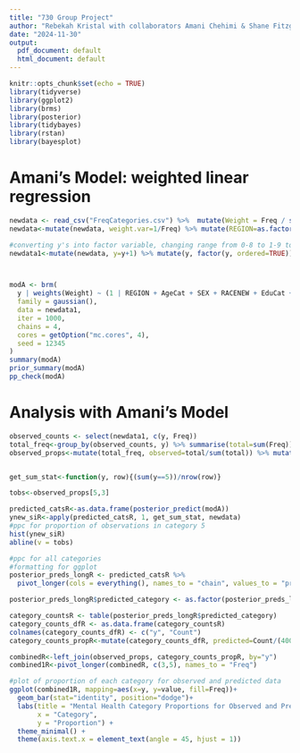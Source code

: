 ---
title: "730 Group Project"
author: "Rebekah Kristal with collaborators Amani Chehimi & Shane Fitzgerald"
date: "2024-11-30"
output:
  pdf_document: default
  html_document: default
---

```{r setup, include = FALSE}
knitr::opts_chunk$set(echo = TRUE)
library(tidyverse)
library(ggplot2)
library(brms)
library(posterior)
library(tidybayes)
library(rstan)
library(bayesplot)
```
# Amani's Model: weighted linear regression
```{r}
newdata <- read_csv("FreqCategories.csv") %>%  mutate(Weight = Freq / sum(Freq))
newdata<-mutate(newdata, weight.var=1/Freq) %>% mutate(REGION=as.factor(REGION)) %>% mutate(AgeCat=as.factor(AgeCat)) %>% mutate(SEX=as.factor(SEX)) %>% mutate(RACENEW=as.factor(RACENEW))%>%mutate(EduCat=as.factor(EduCat)) %>% mutate(POORYN=as.factor(POORYN))

#converting y's into factor variable, changing range from 0-8 to 1-9 to match with model output
newdata1<-mutate(newdata, y=y+1) %>% mutate(y, factor(y, ordered=TRUE)) 



modA <- brm(
  y | weights(Weight) ~ (1 | REGION + AgeCat + SEX + RACENEW + EduCat + POORYN), 
  family = gaussian(), 
  data = newdata1, 
  iter = 1000, 
  chains = 4, 
  cores = getOption("mc.cores", 4), 
  seed = 12345
) 
summary(modA)
prior_summary(modA)
pp_check(modA)
```

# Analysis with Amani's Model
```{r}
observed_counts <- select(newdata1, c(y, Freq)) 
total_freq<-group_by(observed_counts, y) %>% summarise(total=sum(Freq)) 
observed_props<-mutate(total_freq, observed=total/sum(total)) %>% mutate(y=as.factor(y))


get_sum_stat<-function(y, row){(sum(y==5))/nrow(row)}

tobs<-observed_props[5,3]

predicted_catsR<-as.data.frame(posterior_predict(modA))
ynew_siR<-apply(predicted_catsR, 1, get_sum_stat, newdata)
#ppc for proportion of observations in category 5
hist(ynew_siR)
abline(v = tobs)

#ppc for all categories
#formatting for ggplot
posterior_preds_longR <- predicted_catsR %>%
  pivot_longer(cols = everything(), names_to = "chain", values_to = "predicted_category")

posterior_preds_longR$predicted_category <- as.factor(posterior_preds_longR$predicted_category)

category_countsR <- table(posterior_preds_longR$predicted_category)
category_counts_dfR <- as.data.frame(category_countsR)
colnames(category_counts_dfR) <- c("y", "Count")
category_counts_propR<-mutate(category_counts_dfR, predicted=Count/(4000*5462))

combinedR<-left_join(observed_props, category_counts_propR, by="y")
combined1R<-pivot_longer(combinedR, c(3,5), names_to = "Freq")

#plot of proportion of each category for observed and predicted data
ggplot(combined1R, mapping=aes(x=y, y=value, fill=Freq))+
  geom_bar(stat="identity", position="dodge")+
  labs(title = "Mental Health Category Proportions for Observed and Predicted Data",
       x = "Category",
       y = "Proportion") +
  theme_minimal() +
  theme(axis.text.x = element_text(angle = 45, hjust = 1))
```

